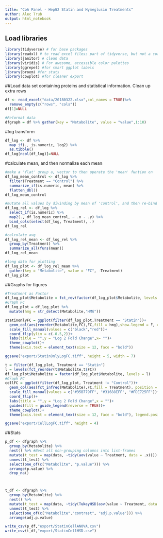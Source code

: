 ---
title: "CoA Panel - HepG2 Statin and Hymeglusin Treatments"
author: Alec Trub
output: html_notebook
---

## Load libraries
```{r}
library(tidyverse) # for base packages
library(readxl) # to read excel files; part of tidyverse, but not a core part, so need to load it separately
library(janitor) # clean data
library(viridis) # For awesome, accessible color palettes
library(ggrepel) #for smart ggplot labels
library(broom) #for stats
library(cowplot) #for cleaner export
```

##Load data set containing proteins and statistical information. Clean up extra rows
```{r}
df <- read_excel("data/20180322.xlsx",col_names = TRUE)%>%
  remove_empty(c("rows", "cols"))
df[1]=NULL

#Reformat data
dfgraph = df %>% gather(key = "Metabolite", value = "value",1:10)  
```

#log transform
```{r}
df_log <- df %>%
  map_if(., is.numeric, log2) %>% 
  as.tibble()
df_log[ncol(df_log)]=NULL

```

#calculate mean, and then normalize each mean
```{r}
#make a 'flat' group a, vector to then operate the 'mean' funtion on
df_log_mean_control <- df_log %>%
  filter(Treatment == "Control") %>%
  summarize_if(is.numeric, mean) %>% 
  flatten_dbl()
df_log_mean_control

#mutate all values by divinding by mean of 'control', and then re-bind to group ID
df_log_rel <- df_log %>%
  select_if(is.numeric) %>%
  map2(., df_log_mean_control, ~ .x - .y) %>%
  bind_cols(select(df_log, Treatment), .)
df_log_rel

#calculate avg
df_log_rel_mean <- df_log_rel %>% 
  group_by(Treatment) %>% 
  summarize_all(funs(mean))
df_log_rel_mean

#long data for plotting
df_log_plot <- df_log_rel_mean %>% 
  gather(key = "Metabolite", value = "FC", -Treatment)
df_log_plot

```


##Graphs for figures
```{r}
#Treatment as Factor
df_log_plot$Metabolite = fct_rev(factor(df_log_plot$Metabolite, levels = c("HMG CoA","Malonyl CoA","Acetyl CoA", "Aceto Acetyl CoA","Propionyl CoA","Butyryl CoA","Hydroxybutyryl CoA","Succinyl CoA","Glutaryl CoA","CoA")))
#Graph FC
df_log_plot = df_log_plot %>% 
  mutate(hmg = str_detect(Metabolite,"HMG"))

statinonlyFC = ggplot(filter(df_log_plot,Treatment == "Statin"))+
  geom_col(aes(reorder(Metabolite,FC),FC,fill = hmg),show.legend = F, color = "black")+
  scale_fill_manual(values = c("black","red"))+
  coord_flip(ylim = c(-0.5,2))+
  labs(title = "",y = "Log 2 Fold Change",x= "")+
  theme_cowplot()+
  theme(axis.text = element_text(size = 12, face = "bold"))

ggsave("export/StatinOnlyLogFC.tiff", height = 5, width = 7)

t = filter(df_log_plot, Treatment == "Statin")
l = levels(fct_reorder(t$Metabolite,t$FC))
df_log_plot$Metabolite = factor(df_log_plot$Metabolite, levels = l)
#Graph FC
cellFC = ggplot(filter(df_log_plot, Treatment != "Control"))+
  geom_col(aes(fct_infreq(Metabolite),FC,fill = Treatment), position = "dodge", color = "black")+
  scale_fill_manual(values = c("#35B779FF", "#31688EFF", "#FDE725FF"))+
  coord_flip()+
  labs(title = "",y = "Log 2 Fold Change",x = "")+
  guides(fill = guide_legend(reverse = TRUE))+
  theme_cowplot()+
  theme(axis.text = element_text(size = 12, face = "bold"), legend.position = "bottom", legend.text = element_text(size = 12), legend.title = element_text(size = 12, face = "bold"))

ggsave("export/CellLogFC.tiff", height = 4)
```



##Stats
```{r}
p_df <- dfgraph %>%
  group_by(Metabolite) %>% 
  nest() %>% #Nest all non-grouping columns into list-frames
  mutate(t_test = map(data, ~tidy(aov(value ~ Treatment, data = .x)))) %>% 
  unnest(t_test) %>%  
  select(one_of(c("Metabolite", "p.value"))) %>% 
  arrange(p.value) %>% 
  drop_na()



t_df <- dfgraph %>%
  group_by(Metabolite) %>% 
  nest() %>% 
  mutate(t_test = map(data, ~tidy(TukeyHSD(aov(value ~ Treatment, data = .x))))) %>%
  unnest(t_test) %>%  
  select(one_of(c("Metabolite","contrast", "adj.p.value"))) %>% 
  arrange(adj.p.value)

write_csv(p_df,"export/StatinCellANOVA.csv")
write_csv(t_df,"export/StatinCellHSD.csv")

```